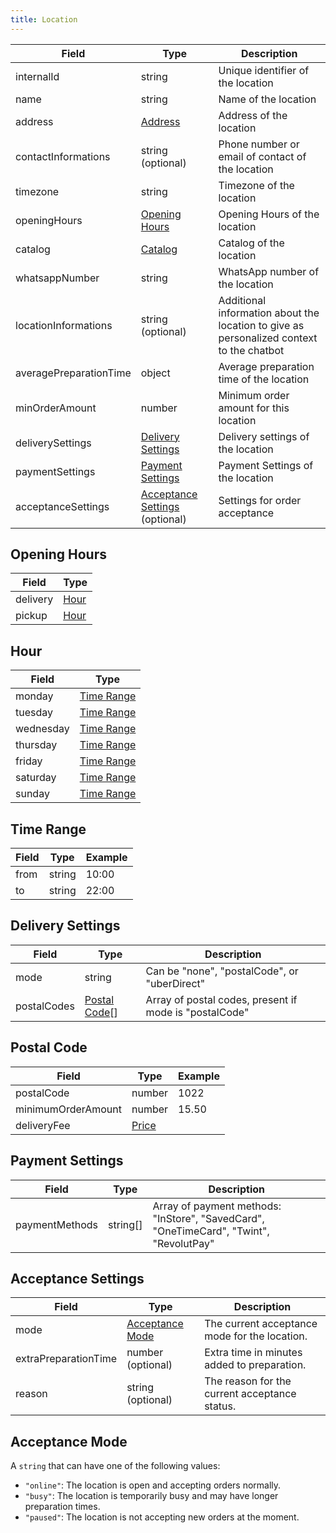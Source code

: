```yaml
---
title: Location
---
```


| Field                  | Type                                                   | Description                                                                              |
| ---------------------- | ------------------------------------------------------ | ---------------------------------------------------------------------------------------- |
| internalId             | string                                                 | Unique identifier of the location                                                        |
| name                   | string                                                 | Name of the location                                                                     |
| address                | [Address](/chatbot/types/common/address)               | Address of the location                                                                  |
| contactInformations    | string (optional)                                      | Phone number or email of contact of the location                                         |
| timezone               | string                                                 | Timezone of the location                                                                 |
| openingHours           | [Opening Hours](#opening-hours)                        | Opening Hours of the location                                                            |
| catalog                | [Catalog](/chatbot/types/location/catalog)             | Catalog of the location                                                                  |
| whatsappNumber         | string                                                 | WhatsApp number of the location                                                          |
| locationInformations   | string (optional)                                      | Additional information about the location to give as personalized context to the chatbot |
| averagePreparationTime | object                                                 | Average preparation time of the location                                                 |
| minOrderAmount         | number                                                 | Minimum order amount for this location                                                   |
| deliverySettings       | [Delivery Settings](#delivery-settings)                | Delivery settings of the location                                                        |
| paymentSettings        | [Payment Settings](#payment-settings)                  | Payment Settings of the location                                                         |
| acceptanceSettings     | [Acceptance Settings](#acceptance-settings) (optional) | Settings for order acceptance                                                            |

## Opening Hours

| Field    | Type          |
| -------- | ------------- |
| delivery | [Hour](#hour) |
| pickup   | [Hour](#hour) |

## Hour

| Field     | Type                      |
| --------- | ------------------------- |
| monday    | [Time Range](#time-range) |
| tuesday   | [Time Range](#time-range) |
| wednesday | [Time Range](#time-range) |
| thursday  | [Time Range](#time-range) |
| friday    | [Time Range](#time-range) |
| saturday  | [Time Range](#time-range) |
| sunday    | [Time Range](#time-range) |

## Time Range

| Field | Type   | Example |
| ----- | ------ | ------- |
| from  | string | 10:00   |
| to    | string | 22:00   |

## Delivery Settings

| Field       | Type                          | Description                                            |
| ----------- | ----------------------------- | ------------------------------------------------------ |
| mode        | string                        | Can be "none", "postalCode", or "uberDirect"           |
| postalCodes | [Postal Code](#postal-code)[] | Array of postal codes, present if mode is "postalCode" |

## Postal Code

| Field              | Type                                 | Example |
| ------------------ | ------------------------------------ | ------- |
| postalCode         | number                               | 1022    |
| minimumOrderAmount | number                               | 15.50   |
| deliveryFee        | [Price](/chatbot/types/common/price) |         |

## Payment Settings

| Field          | Type     | Description                                                                            |
| -------------- | -------- | -------------------------------------------------------------------------------------- |
| paymentMethods | string[] | Array of payment methods: "InStore", "SavedCard", "OneTimeCard", "Twint", "RevolutPay" |

## Acceptance Settings

| Field                | Type                                | Description                                   |
| -------------------- | ----------------------------------- | --------------------------------------------- |
| mode                 | [Acceptance Mode](#acceptance-mode) | The current acceptance mode for the location. |
| extraPreparationTime | number (optional)                   | Extra time in minutes added to preparation.   |
| reason               | string (optional)                   | The reason for the current acceptance status. |

## Acceptance Mode

A `string` that can have one of the following values:

- `"online"`: The location is open and accepting orders normally.
- `"busy"`: The location is temporarily busy and may have longer preparation times.
- `"paused"`: The location is not accepting new orders at the moment.
